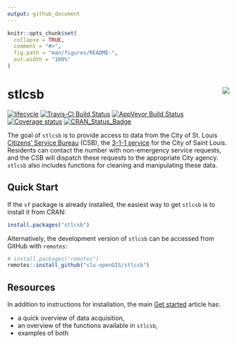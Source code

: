 ```yaml
---
output: github_document
---
```


<!-- index.md is generated from index.Rmd. Please edit that file -->

```r
knitr::opts_chunk$set(
  collapse = TRUE,
  comment = "#>",
  fig.path = "man/figures/README-",
  out.width = "100%"
)
```
# stlcsb <img src="man/figures/csbLogo.png" align="right" />

[![lifecycle](https://img.shields.io/badge/lifecycle-maturing-blue.svg)](https://www.tidyverse.org/lifecycle/#maturing)
[![Travis-CI Build Status](https://travis-ci.org/slu-openGIS/stlcsb.svg?branch=master)](https://travis-ci.org/slu-openGIS/stlcsb)
[![AppVeyor Build Status](https://ci.appveyor.com/api/projects/status/github/slu-openGIS/stlcsb?branch=master&svg=true)](https://ci.appveyor.com/project/chris-prener/stlcsb)
[![Coverage status](https://codecov.io/gh/slu-openGIS/stlcsb/branch/master/graph/badge.svg)](https://codecov.io/github/slu-openGIS/stlcsb?branch=master)
[![CRAN\_Status\_Badge](http://www.r-pkg.org/badges/version/stlcsb)](https://cran.r-project.org/package=stlcsb)

The goal of `stlcsb` is to provide access to data from the City of St. Louis [Citizens’ Service Bureau](https://www.stlouis-mo.gov/government/departments/public-safety/neighborhood-stabilization-office/citizens-service-bureau/index.cfm) (CSB), the [3-1-1 service](https://en.wikipedia.org/wiki/3-1-1) for the City of Saint Louis. Residents can contact the number with non-emergency service requests, and the CSB will dispatch these requests to the appropriate City agency. `stlcsb` also includes functions for cleaning and manipulating these data.

## Quick Start
If the `sf` package is already installed, the easiest way to get `stlcsb` is to install it from CRAN:

``` r
install.packages("stlcsb")
```

Alternatively, the development version of `stlcsb` can be accessed from GitHub with `remotes`:

```r
# install.packages("remotes")
remotes::install_github("slu-openGIS/stlcsb")
```


## Resources
In addition to instructions for installation, the main [Get started](articles/stlcsb.html) article has:

  * a quick overview of data acquisition,
  * an overview of the functions available in `stlcsb`,
  * examples of both
